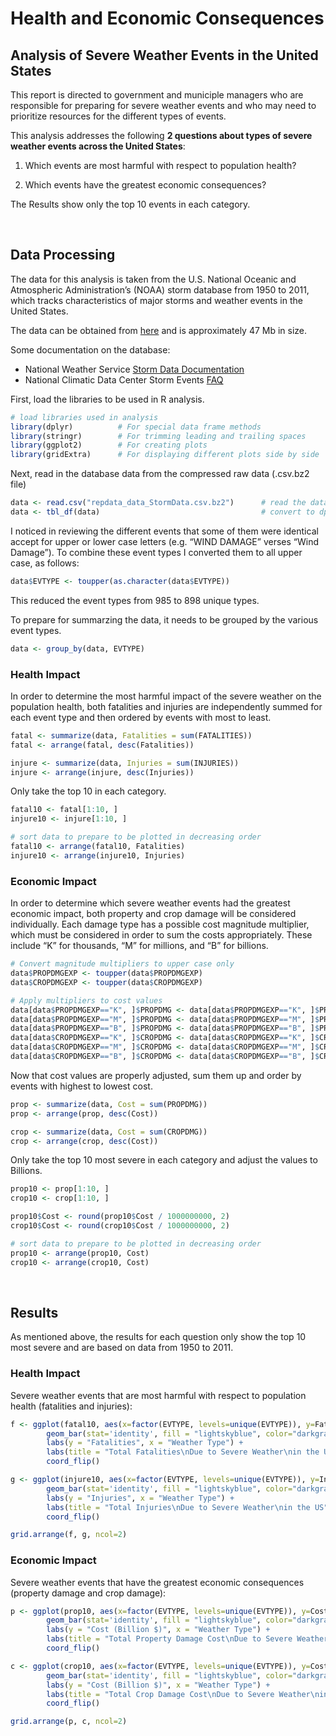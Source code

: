Health and Economic Consequences
========================================================================================
## Analysis of Severe Weather Events in the United States

This report is directed to government and municiple managers who are responsible for preparing for severe weather events and who may need to prioritize resources for the different types of events.

This analysis addresses the following **2 questions about types of severe weather events across the United States**:

1. Which events are most harmful with respect to population health?

2. Which events have the greatest economic consequences?

The Results show only the top 10 events in each category.

<br>

## Data Processing

The data for this analysis is taken from the U.S. National Oceanic and Atmospheric Administration's (NOAA) storm database from 1950 to 2011, which tracks characteristics of major storms and weather events in the United States.

The data can be obtained from [here](https://d396qusza40orc.cloudfront.net/repdata%2Fdata%2FStormData.csv.bz2) and is approximately 47 Mb in size.

Some documentation on the database:

* National Weather Service [Storm Data Documentation](https://d396qusza40orc.cloudfront.net/repdata%2Fpeer2_doc%2Fpd01016005curr.pdf)
* National Climatic Data Center Storm Events [FAQ](https://d396qusza40orc.cloudfront.net/repdata%2Fpeer2_doc%2FNCDC%20Storm%20Events-FAQ%20Page.pdf)


First, load the libraries to be used in R analysis.

```r
# load libraries used in analysis
library(dplyr)          # For special data frame methods
library(stringr)        # For trimming leading and trailing spaces
library(ggplot2)        # For creating plots
library(gridExtra)      # For displaying different plots side by side
```

Next, read in the database data from the compressed raw data (.csv.bz2 file)

```r
data <- read.csv("repdata_data_StormData.csv.bz2")      # read the data
data <- tbl_df(data)                                    # convert to dplyr data frame
```

I noticed in reviewing the different events that some of them were identical accept for upper or lower case letters (e.g. "WIND DAMAGE" verses "Wind Damage"). To combine these event types I converted them to all upper case, as follows:

```r
data$EVTYPE <- toupper(as.character(data$EVTYPE))
```

This reduced the event types from 985 to 898 unique types.

To prepare for summarzing the data, it needs to be grouped by the various event types.

```r
data <- group_by(data, EVTYPE)
```

### Health Impact

In order to determine the most harmful impact of the severe weather on the population health, both fatalities and injuries are independently summed for each event type and then ordered by events with most to least.

```r
fatal <- summarize(data, Fatalities = sum(FATALITIES))
fatal <- arrange(fatal, desc(Fatalities))

injure <- summarize(data, Injuries = sum(INJURIES))
injure <- arrange(injure, desc(Injuries))
```

Only take the top 10 in each category.

```r
fatal10 <- fatal[1:10, ]
injure10 <- injure[1:10, ]

# sort data to prepare to be plotted in decreasing order
fatal10 <- arrange(fatal10, Fatalities)
injure10 <- arrange(injure10, Injuries)
```

### Economic Impact

In order to determine which severe weather events had the greatest economic impact, both property and crop damage will be considered individually. Each damage type has a possible cost magnitude multiplier, which must be considered in order to sum the costs appropriately. These include "K" for thousands, "M" for millions, and "B" for billions.

```r
# Convert magnitude multipliers to upper case only
data$PROPDMGEXP <- toupper(data$PROPDMGEXP)
data$CROPDMGEXP <- toupper(data$CROPDMGEXP)

# Apply multipliers to cost values
data[data$PROPDMGEXP=="K", ]$PROPDMG <- data[data$PROPDMGEXP=="K", ]$PROPDMG * 1000
data[data$PROPDMGEXP=="M", ]$PROPDMG <- data[data$PROPDMGEXP=="M", ]$PROPDMG * 1000000
data[data$PROPDMGEXP=="B", ]$PROPDMG <- data[data$PROPDMGEXP=="B", ]$PROPDMG * 1000000000
data[data$CROPDMGEXP=="K", ]$CROPDMG <- data[data$CROPDMGEXP=="K", ]$CROPDMG * 1000
data[data$CROPDMGEXP=="M", ]$CROPDMG <- data[data$CROPDMGEXP=="M", ]$CROPDMG * 1000000
data[data$CROPDMGEXP=="B", ]$CROPDMG <- data[data$CROPDMGEXP=="B", ]$CROPDMG * 1000000000
```

Now that cost values are properly adjusted, sum them up and order by events with highest to lowest cost.

```r
prop <- summarize(data, Cost = sum(PROPDMG))
prop <- arrange(prop, desc(Cost))

crop <- summarize(data, Cost = sum(CROPDMG))
crop <- arrange(crop, desc(Cost))
```

Only take the top 10 most severe in each category and adjust the values to Billions.

```r
prop10 <- prop[1:10, ]
crop10 <- crop[1:10, ]

prop10$Cost <- round(prop10$Cost / 1000000000, 2)
crop10$Cost <- round(crop10$Cost / 1000000000, 2)

# sort data to prepare to be plotted in decreasing order
prop10 <- arrange(prop10, Cost)
crop10 <- arrange(crop10, Cost)
```

<br>

## Results

As mentioned above, the results for each question only show the top 10 most severe and are based on data from 1950 to 2011.  

### Health Impact  

Severe weather events that are most harmful with respect to population health (fatalities and injuries):

```r
f <- ggplot(fatal10, aes(x=factor(EVTYPE, levels=unique(EVTYPE)), y=Fatalities)) +
        geom_bar(stat='identity', fill = "lightskyblue", color="darkgray") +
        labs(y = "Fatalities", x = "Weather Type") + 
        labs(title = "Total Fatalities\nDue to Severe Weather\nin the US") +
        coord_flip()

g <- ggplot(injure10, aes(x=factor(EVTYPE, levels=unique(EVTYPE)), y=Injuries)) +
        geom_bar(stat='identity', fill = "lightskyblue", color="darkgray") +
        labs(y = "Injuries", x = "Weather Type") + 
        labs(title = "Total Injuries\nDue to Severe Weather\nin the US") +
        coord_flip()

grid.arrange(f, g, ncol=2)
```

### Economic Impact

Severe weather events that have the greatest economic consequences (property damage and crop damage):

```r
p <- ggplot(prop10, aes(x=factor(EVTYPE, levels=unique(EVTYPE)), y=Cost)) +
        geom_bar(stat='identity', fill = "lightskyblue", color="darkgray") +
        labs(y = "Cost (Billion $)", x = "Weather Type") + 
        labs(title = "Total Property Damage Cost\nDue to Severe Weather\nin the US") +
        coord_flip()

c <- ggplot(crop10, aes(x=factor(EVTYPE, levels=unique(EVTYPE)), y=Cost)) +
        geom_bar(stat='identity', fill = "lightskyblue", color="darkgray") +
        labs(y = "Cost (Billion $)", x = "Weather Type") + 
        labs(title = "Total Crop Damage Cost\nDue to Severe Weather\nin the US") +
        coord_flip()

grid.arrange(p, c, ncol=2)
```


